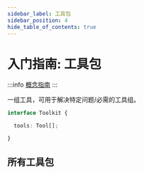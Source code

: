 ```yaml
---
sidebar_label: 工具包
sidebar_position: 4
hide_table_of_contents: true
---
```


# 入门指南: 工具包

:::info
[概念指南](https://docs.langchain.com/docs/components/agents/toolkit)
:::

一组工具，可用于解决特定问题/必需的工具组。

```typescript
interface Toolkit {

  tools: Tool[];

}

```


## 所有工具包




<DocCardList />

